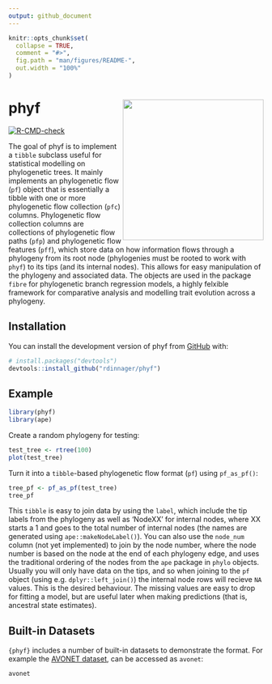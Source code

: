 ```yaml
---
output: github_document
---
```


<!-- README.md is generated from README.Rmd. Please edit that file -->

```r
knitr::opts_chunk$set(
  collapse = TRUE,
  comment = "#>",
  fig.path = "man/figures/README-",
  out.width = "100%"
)
```

# phyf <a href="https://rdinnager.github.io/phyf/"><img src="man/figures/logo.png" align="right" height="278" /></a>

<!-- badges: start -->
[![R-CMD-check](https://github.com/rdinnager/phyf/actions/workflows/R-CMD-check.yaml/badge.svg)](https://github.com/rdinnager/phyf/actions/workflows/R-CMD-check.yaml)
<!-- badges: end -->

The goal of phyf is to implement a `tibble` subclass useful for statistical modelling on phylogenetic trees. It mainly implements an phylogenetic flow (`pf`) object that is essentially a tibble with one or more phylogenetic flow collection (`pfc`) columns. Phylogenetic flow collection columns are collections of phylogenetic flow paths (`pfp`) and phylogenetic flow features (`pff`), which store data on how information flows through a phylogeny from its root node (phylogenies must be rooted to work with `phyf`) to its tips (and its internal nodes). This allows for easy manipulation of the phylogeny and associated data. The objects are used in the package `fibre` for phylogenetic branch regression models, a highly felxible framework for comparative analysis and modelling trait evolution across a phylogeny.

## Installation

You can install the development version of phyf from [GitHub](https://github.com/) with:

``` r
# install.packages("devtools")
devtools::install_github("rdinnager/phyf")
```

## Example

```r
library(phyf)
library(ape)
```

Create a random phylogeny for testing:

```r
test_tree <- rtree(100) 
plot(test_tree)
```

Turn it into a `tibble`-based phylogenetic flow format (`pf`) using `pf_as_pf()`:

```r
tree_pf <- pf_as_pf(test_tree)
tree_pf
```

This `tibble` is easy to join data by using the `label`, which include the tip labels from the phylogeny as well as 'NodeXX' for internal nodes, where XX starts a 1 and goes to the total number of internal nodes (the names are generated using `ape::makeNodeLabel()`). You can also use the `node_num` column (not yet implemented) to join by the node number, where the node number is based on the node at the end of each phylogeny edge, and uses the traditional ordering of the nodes from the `ape` package in `phylo` objects. Usually you will only have data on the tips, and so when joining to the `pf` object (using e.g. `dplyr::left_join()`) the internal node rows will recieve `NA` values. This is the desired behaviour. The missing values are easy to drop for fitting a model, but are useful later when making predictions (that is, ancestral state estimates).

## Built-in Datasets

`{phyf}` includes a number of built-in datasets to demonstrate the format. For example the [AVONET dataset](https://figshare.com/articles/dataset/AVONET_morphological_ecological_and_geographical_data_for_all_birds_Tobias_et_al_2021_Ecology_Letters_/16586228), can be accessed as `avonet`:

```r
avonet
```
